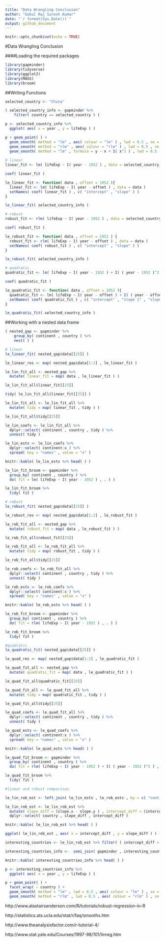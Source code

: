 ```yaml
---
title: "Data Wrangling Conclusion"
author: "Gokul Raj Suresh Kumar"
date: "`r format(Sys.Date())`"
output: github_document
---
```


```r
knitr::opts_chunk$set(echo = TRUE)
```

#Data Wrangling Conclusion

####Loading the required packages

```r
library(gapminder)
library(tidyverse)
library(ggplot2)
library(MASS)
library(broom)
```


##Writing Functions

```r
selected_country <- "China"

( selected_country_info <- gapminder %>% 
    filter( country == selected_country ) )

p <- selected_country_info %>% 
  ggplot( aes( x = year , y = lifeExp ) )

p + geom_point( ) + 
  geom_smooth( method = "lm" , aes( colour = "lm" ) , lwd = 0.5 , se = FALSE ) + 
  geom_smooth( method = "rlm" , aes( colour = "rlm" ) , lwd = 0.5 , se = FALSE ) +
  geom_smooth( method = "lm" , formula = y ~ x + I( x^2 ) , lwd = 0.5 , se = FALSE )
  
# linear
linear_fit <- lm( lifeExp ~ I( year - 1952 ) , data = selected_country_info )

coef( linear_fit )

le_linear_fit <- function( data , offset = 1952 ){
  linear_fit <- lm( lifeExp ~ I( year - offset ) , data = data )
  setNames( coef( linear_fit ) , c( "intercept" , "slope" ) )
}

le_linear_fit( selected_country_info )

# robust 
robust_fit <- rlm( lifeExp ~ I( year - 1952 ) , data = selected_country_info )

coef( robust_fit )

le_robust_fit <- function( data , offset = 1952 ) {
  robust_fit <- rlm( lifeExp ~ I( year - offset ) , data = data )
  setNames( coef( robust_fit ) , c( "intercept" , "slope" ) )
}

le_robust_fit( selected_country_info )

# quadratic
quadratic_fit <- lm( lifeExp ~ I( year - 1952 ) + I( ( year - 1952 )^2 ) , data = selected_country_info )

coef( quadratic_fit )

le_quadratic_fit <- function( data , offset = 1952 ){
  quadratic_fit <- lm( lifeExp ~ I( year - offset ) + I( ( year - offset )^2 ) , data = data )
  setNames( coef( quadratic_fit ) , c( "intercept" , "slope 1" , "slope 2" ) )
}

le_quadratic_fit( selected_country_info )
``` 

##Working with a nested data frame

```r
( nested_gap <- gapminder %>% 
    group_by( continent , country ) %>% 
    nest( ) )

# linear
le_linear_fit( nested_gap$data[[25]] )

le_linear_res <- map( nested_gap$data[1:2] , le_linear_fit )

le_lin_fit_all <- nested_gap %>% 
  mutate( linear_fit = map( data , le_linear_fit ) )

le_lin_fit_all$linear_fit[[25]]

tidy( le_lin_fit_all$linear_fit[[25]] )

le_lin_fit_all <- le_lin_fit_all %>% 
  mutate( tidy = map( linear_fit , tidy ) )

le_lin_fit_all$tidy[[25]]

le_lin_coefs <- le_lin_fit_all %>% 
  dplyr::select( continent , country , tidy ) %>% 
  unnest( tidy )

le_lin_ests <- le_lin_coefs %>% 
  dplyr::select( continent:x ) %>% 
  spread( key = "names" , value = "x" )

knitr::kable( le_lin_ests %>% head( ) )

le_lin_fit_broom <- gapminder %>% 
  group_by( continent , country ) %>% 
  do( fit = lm( lifeExp ~ I( year - 1952 ) , . ) )

le_lin_fit_broom %>% 
  tidy( fit )

# robust
le_robust_fit( nested_gap$data[[25]] )

le_robust_res <- map( nested_gap$data[1:2] , le_robust_fit )

le_rob_fit_all <- nested_gap %>% 
  mutate( robust_fit = map( data , le_robust_fit ) )

le_rob_fit_all$robust_fit[[25]]

le_rob_fit_all <- le_rob_fit_all %>% 
  mutate( tidy = map( robust_fit , tidy ) )

le_rob_fit_all$tidy[[25]]

le_rob_coefs <- le_rob_fit_all %>% 
  dplyr::select( continent , country , tidy ) %>% 
  unnest( tidy )

le_rob_ests <- le_rob_coefs %>% 
  dplyr::select( continent:x ) %>% 
  spread( key = "names" , value = "x" )

knitr::kable( le_rob_ests %>% head( ) )

le_rob_fit_broom <- gapminder %>% 
  group_by( continent , country ) %>% 
  do( fit = rlm( lifeExp ~ I( year - 1952 ) , . ) )

le_rob_fit_broom %>% 
  tidy( fit )

#quadratic
le_quadratic_fit( nested_gap$data[[25]] )

le_quad_res <- map( nested_gap$data[1:2] , le_quadratic_fit )

le_quad_fit_all <- nested_gap %>% 
  mutate( quadratic_fit = map( data , le_quadratic_fit ) )

le_quad_fit_all$quadratic_fit[[25]]

le_quad_fit_all <- le_quad_fit_all %>% 
  mutate( tidy = map( quadratic_fit , tidy ) )

le_quad_fit_all$tidy[[25]]

le_quad_coefs <- le_quad_fit_all %>% 
  dplyr::select( continent , country , tidy ) %>% 
  unnest( tidy )

le_quad_ests <- le_quad_coefs %>% 
  dplyr::select( continent:x ) %>% 
  spread( key = "names" , value = "x" ) 

knitr::kable( le_quad_ests %>% head( ) )

le_quad_fit_broom <- gapminder %>% 
  group_by( continent , country ) %>% 
  do( fit = rlm( lifeExp ~ I( year - 1952 ) + I( ( year - 1952 )^2 ) , . ) )

le_quad_fit_broom %>% 
  tidy( fit )

#linear and robust comparison

le_lin_rob_est <- left_join( le_lin_ests , le_rob_ests , by = c( "continent", "country" ) )

le_lin_rob_est <- le_lin_rob_est %>% 
  mutate( slope_diff = (slope.x - slope.y ) , intercept_diff = (intercept.x - intercept.y ) ) %>%  
  dplyr::select( country , slope_diff , intercept_diff )

knitr::kable( le_lin_rob_est %>% head( ) )

ggplot( le_lin_rob_est , aes( x = intercept_diff , y = slope_diff ) ) + geom_point( )

interesting_countries <- le_lin_rob_est %>% filter( ( intercept_diff < -1 ) | ( slope_diff < -0.075 ) )

interesting_countries_info <-  semi_join( gapminder , interesting_countries , by = "country" )

knitr::kable( interesting_countries_info %>% head( ) )

p <- interesting_countries_info %>% 
  ggplot( aes( x = year , y = lifeExp ) )

p + geom_point( ) + 
  facet_wrap( ~ country ) + 
  geom_smooth( method = "lm" , lwd = 0.5 , aes( colour = "lm" ) , se = FALSE ) + 
  geom_smooth( method = "rlm" , lwd = 0.5 , aes( colour = "rlm" ) , se = FALSE )
```


http://www.alastairsanderson.com/R/tutorials/robust-regression-in-R

http://statistics.ats.ucla.edu/stat/r/faq/smooths.htm

http://www.theanalysisfactor.com/r-tutorial-4/

http://www.stat.yale.edu/Courses/1997-98/101/linreg.htm




